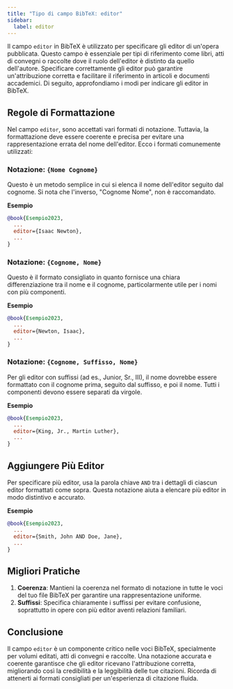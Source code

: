```yaml
---
title: "Tipo di campo BibTeX: editor"  
sidebar:  
  label: editor
---
```



Il campo `editor` in BibTeX è utilizzato per specificare gli editor di un'opera pubblicata. Questo campo è essenziale per tipi di riferimento come libri, atti di convegni o raccolte dove il ruolo dell'editor è distinto da quello dell'autore. Specificare correttamente gli editor può garantire un'attribuzione corretta e facilitare il riferimento in articoli e documenti accademici. Di seguito, approfondiamo i modi per indicare gli editor in BibTeX.

<CiteDrive />

## Regole di Formattazione

Nel campo `editor`, sono accettati vari formati di notazione. Tuttavia, la formattazione deve essere coerente e precisa per evitare una rappresentazione errata del nome dell'editor. Ecco i formati comunemente utilizzati:

### Notazione: `{Nome Cognome}`

Questo è un metodo semplice in cui si elenca il nome dell'editor seguito dal cognome. Si nota che l'inverso, "Cognome Nome", non è raccomandato.

**Esempio**

```bibtex
@book{Esempio2023,
  ...
  editor={Isaac Newton},
  ...
}
```

### Notazione: `{Cognome, Nome}`

Questo è il formato consigliato in quanto fornisce una chiara differenziazione tra il nome e il cognome, particolarmente utile per i nomi con più componenti.

**Esempio**

```bibtex
@book{Esempio2023,
  ...
  editor={Newton, Isaac},
  ...
}
```

### Notazione: `{Cognome, Suffisso, Nome}`

Per gli editor con suffissi (ad es., Junior, Sr., III), il nome dovrebbe essere formattato con il cognome prima, seguito dal suffisso, e poi il nome. Tutti i componenti devono essere separati da virgole.

**Esempio**

```bibtex
@book{Esempio2023,
  ...
  editor={King, Jr., Martin Luther},
  ...
}
```

## Aggiungere Più Editor

Per specificare più editor, usa la parola chiave `AND` tra i dettagli di ciascun editor formattati come sopra. Questa notazione aiuta a elencare più editor in modo distintivo e accurato.

**Esempio**

```bibtex
@book{Esempio2023,
  ...
  editor={Smith, John AND Doe, Jane},
  ...
}
```

## Migliori Pratiche

1. **Coerenza**: Mantieni la coerenza nel formato di notazione in tutte le voci del tuo file BibTeX per garantire una rappresentazione uniforme.
2. **Suffissi**: Specifica chiaramente i suffissi per evitare confusione, soprattutto in opere con più editor aventi relazioni familiari.

## Conclusione

Il campo `editor` è un componente critico nelle voci BibTeX, specialmente per volumi editati, atti di convegni e raccolte. Una notazione accurata e coerente garantisce che gli editor ricevano l'attribuzione corretta, migliorando così la credibilità e la leggibilità delle tue citazioni. Ricorda di attenerti ai formati consigliati per un'esperienza di citazione fluida.

